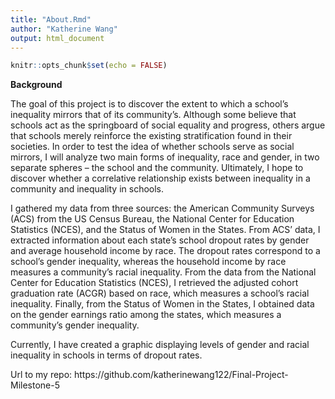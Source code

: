 ```yaml
---
title: "About.Rmd"
author: "Katherine Wang"
output: html_document
---
```


```r
knitr::opts_chunk$set(echo = FALSE)
```


**Background**


The goal of this project is to discover the extent to which a school’s inequality mirrors that of its community’s. Although some believe that schools act as the springboard of social equality and progress, others argue that schools merely reinforce the existing stratification found in their societies. In order to test the idea of whether schools serve as social mirrors, I will analyze two main forms of inequality, race and gender, in two separate spheres -- the school and the community. Ultimately, I hope to discover whether a correlative relationship exists between inequality in a community and inequality in schools.


I gathered my data from three sources: the American Community Surveys (ACS) from the US Census Bureau, the National Center for Education Statistics (NCES), and the Status of Women in the States. From ACS’ data, I extracted information about each state's school dropout rates by gender and  average household income by race. The dropout rates correspond to a school's gender inequality, whereas the household income by race measures a community's racial inequality. From the data from the National Center for Education Statistics (NCES), I retrieved  the adjusted cohort graduation rate (ACGR) based on race, which measures a school's racial inequality. Finally, from the Status of Women in the States, I obtained data on the gender earnings ratio among the states, which measures a community's gender inequality.


Currently, I have created a graphic displaying levels of gender and racial inequality in schools in terms of dropout rates. 


Url to my repo: https://github.com/katherinewang122/Final-Project-Milestone-5

